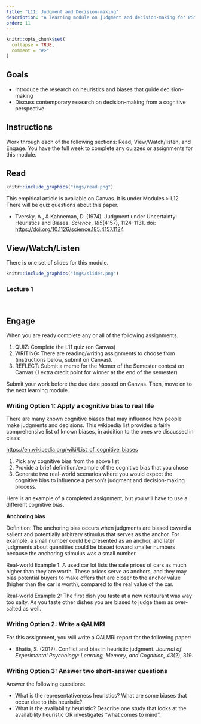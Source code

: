 ```yaml
---
title: "L11: Judgment and Decision-making"
description: "A learning module on judgment and decision-making for PSYC 2040."
order: 11
---
```


```r
knitr::opts_chunk$set(
  collapse = TRUE,
  comment = "#>"
)
```

## Goals

- Introduce the research on heuristics and biases that guide decision-making
- Discuss contemporary research on decision-making from a cognitive perspective


## Instructions 

Work through each of the following sections: Read, View/Watch/listen, and Engage. You have the full week to complete any quizzes or assignments for this module.

## Read 

:::::{.card .border .border-2 .border-info .mb-3}
:::: {.grid .g-0}
::: {.g-col-3}
:::: {.card-body}

```r
knitr::include_graphics("imgs/read.png")
```

::::
:::

::: {.g-col-9}
:::: {.card-body}

This empirical article is available on Canvas. It is under Modules > L12. There will be quiz questions about this paper.

- Tversky, A., & Kahneman, D. (1974). Judgment under Uncertainty: Heuristics and Biases. *Science*, *185*(4157), 1124-1131. doi: [https://doi.org/10.1126/science.185.4157.1124](https://doi.org/10.1126/science.185.4157.1124 ) 

::::
:::
::::
:::::


## View/Watch/Listen {.mt-5}

There is one set of slides for this module.

:::::{.card .border .border-2 .border-info .mb-3}
:::: {.grid .g-0}
::: {.g-col-3}
:::: {.card-body}

```r
knitr::include_graphics("imgs/slides.png")
```

::::
:::

::: {.g-col-9}
:::: {.card-body}
### Lecture 1
<br>
<!--
<a class="btn btn-outline-info" href="https://teaching-me.github.io/cognition/slides/L12_JDM.pdf" role="button">Slides</a>

!-->
::::
:::
::::
:::::



## Engage {.mt-5}

When you are ready complete any or all of the following assignments.

1. QUIZ: Complete the L11 quiz (on Canvas)
2. WRITING: There are reading/writing assignments to choose from (instructions below, submit on Canvas).
3. REFLECT: Submit a meme for the Memer of the Semester contest on Canvas (1 extra credit point for winner at the end of the semester)

Submit your work before the due date posted on Canvas. Then, move on to the next learning module.

### Writing Option 1: Apply a cognitive bias to real life 

There are many known cognitive biases that may influence how people make judgments and decisions. This wikipedia list provides a fairly comprehensive list of known biases, in addition to the ones we discussed in class:

<https://en.wikipedia.org/wiki/List_of_cognitive_biases>

1. Pick any cognitive bias from the above list
2. Provide a brief definition/example of the cognitive bias that you chose
3. Generate two real-world scenarios where you would expect the cognitive bias to influence a person's judgment and decision-making process.

Here is an example of a completed assignment, but you will have to use a different cognitive bias.

**Anchoring bias**

Definition: The anchoring bias occurs when judgments are biased toward a salient and potentially arbitrary stimulus that serves as the anchor. For example, a small number could be presented as an anchor, and later judgments about quantities could be biased toward smaller numbers because the anchoring stimulus was a small number.

Real-world Example 1: A used car lot lists the sale prices of cars as much higher than they are worth. These prices serve as anchors, and they may bias potential buyers to make offers that are closer to the anchor value (higher than the car is worth), compared to the real value of the car.

Real-world Example 2: The first dish you taste at a new restaurant was way too salty. As you taste other dishes you are biased to judge them  as over-salted as well.

### Writing Option 2: Write a QALMRI

For this assignment, you will write a QALMRI report for the following paper:

- Bhatia, S. (2017). Conflict and bias in heuristic judgment. <i>Journal of Experimental Psychology: Learning, Memory, and Cognition, 43</i>(2), 319.

### Writing Option 3: Answer two short-answer questions

Answer the following questions:

- What is the representativeness heuristics? What are some biases that occur due to this heuristic?
- What is the availability heuristic? Describe one study that looks at the availability heuristic OR investigates "what comes to mind".
